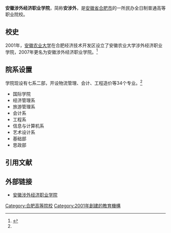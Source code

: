 {{Infobox University
|Name        = 安徽涉外经济职业学院
|EnglishName  = Anhui International Economy College
|image       = 
|Motto       = 惟学惟人 敬业乐群
|Established = 2001年
|Type        = 民办
|President   = 程思
|Location    = {{PRC}}[[安徽省|安徽省]][[合肥市|合肥市]]
|Campus      = 市区
|Area        = 680[[亩|亩]]
|Department  = 
|Faculty             = 410人
|Professor           = 
|Associate Professor = 
|Assistant Professor = 
|Lecturer            = 
|Student             = 8300余人
|Undergraduate       = 
|Postgraduate        = 
|Affiliations  = [[安徽省教育厅|安徽省教育厅]]
|Website             = http://www.ahaec-edu.cn/
|Celebration         = 
}}
'''安徽涉外经济职业学院'''，简称'''安涉外'''，是[[安徽省|安徽省]][[合肥市|合肥市]]的一所民办全日制普通高等职业院校。

== 校史 ==
2001年，[[安徽农业大学|安徽农业大学]]在合肥经济技术开发区设立了安徽农业大学涉外经济职业学院，2007年更名为安徽涉外经济职业学院。<ref name=xyjj>{{Cite web |url=http://www.ahaec-edu.cn/SortHtml/1/1816938111.html |title=学院简介 |access-date=2016-08-01 |archive-date=2016-08-31 |archive-url=https://web.archive.org/web/20160831190817/http://www.ahaec-edu.cn/SortHtml/1/1816938111.html |dead-url=yes }}</ref>

== 院系设置 ==
学院现设有七系二部，开设物流管理、会计、工程造价等34个专业。<ref name=xyjj/>
*国际学院
*经济管理系
*旅游管理系
*会计系
*工程系
*信息与计算机系
*艺术设计系
*基础部
*思政部

== 引用文献 ==
<references/>

== 外部链接 ==
*[http://www.ahaec-edu.cn/ 安徽涉外经济职业学院] {{Wayback|url=http://www.ahaec-edu.cn/ |date=20200923025412 }}

{{安徽高等院校|nocat}}
{{民办大学}}
{{安徽民辦高等院校|nocat}}
[[Category:合肥高等院校|Category:合肥高等院校]]
[[Category:2001年創建的教育機構|Category:2001年創建的教育機構]]